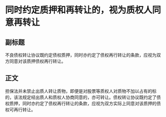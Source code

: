 # 同时约定质押和再转让的，视为质权人同意再转让
## 副标题
不良债权转让协议既约定债权质押，同时亦约定了债权再行转让的条款，应视为双方同意对该质押债权再行转让。
## 正文
担保法并未禁止出质人转让质物，即便是对股票等质权人对质物不加以占有的标的，该法规定经出质人和质权人协商同意的，亦可转让。债权转让协议既约定了债权质押，同时亦约定了债权再行转让的条款，应视为双方实际上同意对该质押的债权可再行转让。